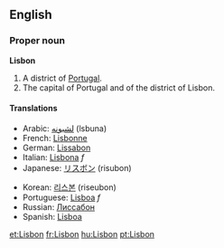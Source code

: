 ==English==
===Proper noun===
'''Lisbon'''

#A district of [[Portugal]].
#The capital of Portugal and of the district of Lisbon.

====Translations====
{{top}}
*Arabic: [[لشبونه]] (lsbuna)
*French: [[Lisbonne]]
*German: [[Lissabon]]
*Italian: [[Lisbona]] ''f''
*Japanese: [[リスボン]] (risubon)
{{mid}}
*Korean: [[리스본]] (riseubon)
*Portuguese: [[Lisboa]] ''f''
*Russian: [[Лиссабон]]
*Spanish: [[Lisboa]]
{{bottom}}

[[et:Lisbon]]
[[fr:Lisbon]]
[[hu:Lisbon]]
[[pt:Lisbon]]